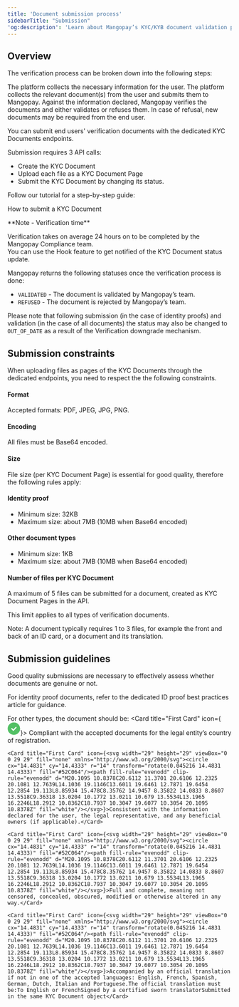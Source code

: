 ```yaml
---
title: 'Document submission process'
sidebarTitle: "Submission" 
'og:description': 'Learn about Mangopay’s KYC/KYB document validation process: submission steps, constraints, and dealing with refusals.'  
---
```

  

## Overview  

The verification process can be broken down into the following steps:  

<Steps> 
    <Step>The platform collects the necessary information for the user.</Step> 
    <Step>The platform collects the relevant document(s) from the user and submits them to Mangopay.</Step> 
    <Step>Against the information declared, Mangopay verifies the documents and either validates or refuses them.</Step> 
    <Step>In case of refusal, new documents may be required from the end user.</Step>  
</Steps>  

You can submit end users' verification documents with the dedicated KYC Documents endpoints.   

Submission requires 3 API calls:  
- Create the KYC Document  
- Upload each file as a KYC Document Page  
- Submit the KYC Document by changing its status.  

Follow our tutorial for a step-by-step guide:  

<Card title="Tutorial">How to submit a KYC Document</Card>  

<Note>  
**Note - Verification time** 
  
Verification takes on average 24 hours on <WorkingDay content="working days" /> to be completed by the Mangopay Compliance team.  
You can use the Hook feature to get notified of the KYC Document status update.  
</Note>  

Mangopay returns the following statuses once the verification process is done:  
- `VALIDATED` - The document is validated by Mangopay’s team.  
- `REFUSED` - The document is rejected by Mangopay’s team.  

Please note that following submission (in the case of identity proofs) and validation (in the case of all documents) the status may also be changed to `OUT_OF_DATE` as a result of the Verification downgrade mechanism.  

## Submission constraints  

When uploading files as pages of the KYC Documents through the dedicated endpoints, you need to respect the the following constraints.  

#### Format  

Accepted formats: PDF, JPEG, JPG, PNG.  

#### Encoding  

All files must be Base64 encoded.  

#### Size  

File size (per KYC Document Page) is essential for good quality, therefore the following rules apply:  

#### Identity proof  
- Minimum size: 32KB  
- Maximum size: about 7MB (10MB when Base64 encoded)  

#### Other document types   
- Minimum size: 1KB  
- Maximum size: about 7MB (10MB when Base64 encoded)  

#### Number of files per KYC Document  

A maximum of 5 files can be submitted for a document, created as KYC Document Pages in the API.  

This limit applies to all types of verification documents.  

Note: A document typically requires 1 to 3 files, for example the front and back of an ID card, or a document and its translation.  

## Submission guidelines  

Good quality submissions are necessary to effectively assess whether documents are genuine or not.   

For identity proof documents, refer to the dedicated ID proof best practices article for guidance.  

For other types, the document should be: 
<CardGroup cols={2}>
    <Card title="First Card" icon={<svg width="29" height="29" viewBox="0 0 29 29" fill="none" xmlns="http://www.w3.org/2000/svg"><circle cx="14.4831" cy="14.4333" r="14" transform="rotate(0.045216 14.4831 14.4333)" fill="#52C064"/><path fill-rule="evenodd" clip-rule="evenodd" d="M20.1095 10.8378C20.6112 11.3701 20.6106 12.2325 20.1081 12.7639L14.1036 19.1146C13.6011 19.6461 12.7871 19.6454 12.2854 19.113L8.85934 15.478C8.35762 14.9457 8.35822 14.0833 8.8607 13.5518C9.36318 13.0204 10.1772 13.0211 10.679 13.5534L13.1965 16.2246L18.2912 10.8362C18.7937 10.3047 19.6077 10.3054 20.1095 10.8378Z" fill="white"/></svg>}>
        Compliant with the accepted documents for the legal entity’s country of registration.
    </Card>
    
    <Card title="First Card" icon={<svg width="29" height="29" viewBox="0 0 29 29" fill="none" xmlns="http://www.w3.org/2000/svg"><circle cx="14.4831" cy="14.4333" r="14" transform="rotate(0.045216 14.4831 14.4333)" fill="#52C064"/><path fill-rule="evenodd" clip-rule="evenodd" d="M20.1095 10.8378C20.6112 11.3701 20.6106 12.2325 20.1081 12.7639L14.1036 19.1146C13.6011 19.6461 12.7871 19.6454 12.2854 19.113L8.85934 15.478C8.35762 14.9457 8.35822 14.0833 8.8607 13.5518C9.36318 13.0204 10.1772 13.0211 10.679 13.5534L13.1965 16.2246L18.2912 10.8362C18.7937 10.3047 19.6077 10.3054 20.1095 10.8378Z" fill="white"/></svg>}>Consistent with the information declared for the user, the legal representative, and any beneficial owners (if applicable).</Card>
    
    <Card title="First Card" icon={<svg width="29" height="29" viewBox="0 0 29 29" fill="none" xmlns="http://www.w3.org/2000/svg"><circle cx="14.4831" cy="14.4333" r="14" transform="rotate(0.045216 14.4831 14.4333)" fill="#52C064"/><path fill-rule="evenodd" clip-rule="evenodd" d="M20.1095 10.8378C20.6112 11.3701 20.6106 12.2325 20.1081 12.7639L14.1036 19.1146C13.6011 19.6461 12.7871 19.6454 12.2854 19.113L8.85934 15.478C8.35762 14.9457 8.35822 14.0833 8.8607 13.5518C9.36318 13.0204 10.1772 13.0211 10.679 13.5534L13.1965 16.2246L18.2912 10.8362C18.7937 10.3047 19.6077 10.3054 20.1095 10.8378Z" fill="white"/></svg>}>Full and complete, meaning not censored, concealed, obscured, modified or otherwise altered in any way.</Card>
    
    <Card title="First Card" icon={<svg width="29" height="29" viewBox="0 0 29 29" fill="none" xmlns="http://www.w3.org/2000/svg"><circle cx="14.4831" cy="14.4333" r="14" transform="rotate(0.045216 14.4831 14.4333)" fill="#52C064"/><path fill-rule="evenodd" clip-rule="evenodd" d="M20.1095 10.8378C20.6112 11.3701 20.6106 12.2325 20.1081 12.7639L14.1036 19.1146C13.6011 19.6461 12.7871 19.6454 12.2854 19.113L8.85934 15.478C8.35762 14.9457 8.35822 14.0833 8.8607 13.5518C9.36318 13.0204 10.1772 13.0211 10.679 13.5534L13.1965 16.2246L18.2912 10.8362C18.7937 10.3047 19.6077 10.3054 20.1095 10.8378Z" fill="white"/></svg>}>Accompanied by an official translation if not in one of the accepted languages: English, French, Spanish, German, Dutch, Italian and Portuguese.The official translation must be:To English or FrenchSigned by a certified sworn translatorSubmitted in the same KYC Document object</Card>
</CardGroup>  